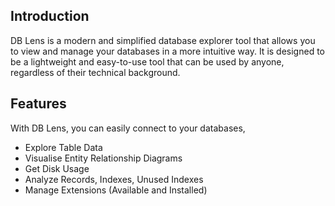 ## Introduction

DB Lens is a modern and simplified database explorer tool that allows you to
view and manage your databases in a more intuitive way. It is designed to be a
lightweight and easy-to-use tool that can be used by anyone, regardless of their
technical background.

## Features

With DB Lens, you can easily connect to your databases,

- Explore Table Data
- Visualise Entity Relationship Diagrams
- Get Disk Usage
- Analyze Records, Indexes, Unused Indexes
- Manage Extensions (Available and Installed)
